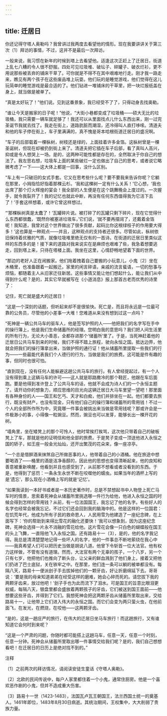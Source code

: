 ```yaml
---
---
---
```

title: 迁居日
---



你还记得守塔人奥勒吗？我曾讲过我两度去看望他的情形。现在我要讲讲关于第三次〔1〕拜访的事情，不过，这并不是最后一次拜访。

一般来说，我习惯在新年的时候到塔上去看望他。适逢这次正赶上了迁居日，街道上乱七八糟的令人很不舒服。四处可见垃圾堆、破坛子、碎罐子、破衣烂衫，更不用说那些被丢弃的铺床干草了。可你就是不得不在其中艰难地行走。刚才我一路走来，瞧见有两个孩子在这些废品堆上玩耍。他们玩的是睡觉游戏，他们觉得在这儿玩简单的睡觉游戏是最合适的了。他们钻进一堆铺床的干草里，把一块烂报纸盖在身上，就当做是被单了。

“真是太好玩了！”他们说。见到这番景象，我已经受不了了，只得动身去找奥勒。

“谁让今天是搬家的日子呢！”他说，“大街小巷都变成了垃圾桶——硕大无比的垃圾桶，我只需要一辆车就足够了！我还可以从里面找点儿什么东西出来，刚一过完圣诞节我就去找了。我走在街上，道路肮脏而潮湿，还冷得叫人直打哆嗦。清道夫和他的车子停在街上，车子里满满的，真不愧是哥本哈根街道迁居日的盛况啊。

“车子的后部载着一棵枞树，树枝还是绿的，上面挂着许多金箔。这枞树曾是一棵圣诞树，但现在却被扔到街上来了。清道夫把它插在车子后部，看了真叫人高兴，抑或是令人想哭上一场。是的，这两种可能性都是存在的，全然取决于你自己的想法了。我左思右想，垃圾车上面的某些破烂一定也做出了自己的思考，或者说它略微考虑了一下——这大体上都是一回事，没什么区别。

“车上有一只破旧的女式手套。它又在思考些什么呢？要不要我来告诉你呢？它躺在那里，小拇指恰好指着那棵云杉。‘我和这棵树一定有什么关系！’它心想，‘我也出席了那个灯火辉煌的宴会！我全部的人生便是在这个跳舞晚会上度过的。一次握手，就令我裂开了！我的记忆也就此中断，再没有任何东西值得我为它活下去了！’手套这样想着，或许它曾这样想过。

“‘那棵枞树真是太蠢了！’瓦罐碎片说。被打碎了的瓦罐只剩下碎片，现在它觉得什么东西都很蠢，‘既然你被塞进垃圾车，’它们说，‘就不要再摆阔了，还戴着金箔呢！我知道，我曾对这个世界做出了很多贡献，起码比你这根绿枝子的作用要大得多！’这也算是一种观点——并且，这种观点的支持者还很多。尽管如此，枞树依旧保持着优雅的气质，就像垃圾堆里绝无仅有的一首诗。在街道的迁居日里类似这样的东西多的是！接下来的道路对我来说实在是麻烦也艰难了些，我急着想要逃走，回到塔上来，只待在塔楼上面。我坐在这里，心情舒畅地望着下面的世界。

“那边的老好人正在闹搬家。他们拖着拽着自己要搬的小玩意儿，小鬼〔2〕坐在木桶里，也准备跟着一起搬迁。家里的闲言碎语，亲戚的流言蜚语，一切的愁事与烦恼，都随着主人从旧家迁往新居。这些事情又能让他们想起什么，能让我们从中得到什么呢？是的，其实它早就被写在《小道消息》报上那首古老而优秀的诗里了：





记住，死亡就是盛大的迁居日！





“这是一个深刻的话题，但听起来却不是很愉快。死亡是，而且将永远是一位最可靠的公务员，尽管他的小差事一大堆！您难道从来没有想到过这一点吗？

“死神是一辆公共马车的驱车人，他是签写护照的人——他把我们的名字写在手中的操行簿上，他是我们生命储蓄所的经理。您明白我的意思吗？我们把人间生活里的所有行为，无论大小善恶，全都存进那个‘储蓄所’里了。于是，当死神赶着他的迁居日公共马车到来的时候，我们不得不踏上旅程，驶向永恒之国。抵达边界，他就会把我们的操行簿拿出来，当做护照的通行证！他从储蓄所里提取一些我们的行为——一些最能代表我们个人德行的行为，当做是我们的旅费。这可能是件有趣的事，但同时也很可怕。

“直到现在，没有任何人能躲避这趟公共马车的旅行。有人曾经提起过，有一个人没有得到乘上这辆马车的许可——这人就是耶路撒冷的那个鞋匠，他跟在车后面跑。要是他得到准许登上了公共马车的话，他就不会成为诗人们的一个永恒主题了。请开动你的想象力，顺应思维的目光向这辆迁居日大马车里望一望吧！那里面有各种身份的人——国王和乞丐、天才和白痴，他们并排坐在一起。他们都要去旅行，既没有财产，也没有现金，只有他们自己的操行簿和储蓄所的零用钱！不过一个人的全部所作所为中，究竟哪一件事会被挑出来当做是零用钱呢？那或许会是一件极渺小的事，小得像一粒豌豆。然而，豌豆也可以发芽，能够长出一棵开花的树。

“墙角里，坐在矮凳上的那个可怜人，他时常挨打挨骂，这次他只带着自己的破板凳上了车，那就是他的证明信和他全部的旅费。于是凳子变成一顶送他进入永恒之国的轿子，如王座一般金光灿灿，还开出繁茂的花朵来，像一座凉亭。

“一个总是借醉酒来抹煞自己所做恶事的人，他带着自己的小酒桶。他在旅途中想要喝酒了——桶里的酒是洁净香醇的，因此他的思想也变得清晰起来，他的良知和善意被重新唤醒，他看到并且也感受到了，从前那不想看或者没看到的东西。于是，他得到了惩罚：一条永生永世不断在咬噬他的蠕虫。如果当年的酒杯上写的是‘遗忘’，那么现在小酒桶上写的就是‘记忆’。

“如果我读到一本好书或者是一本历史著作时，总是不禁想起书中人物登上死亡马车时的情景，思索着死神会从储蓄所里挑选哪一件行为给他，他进入永恒之国的时候会得到怎样的零用钱？从前，有一位法国国王，我忘记了他的名字。有些好人的名字也经常会被我忘记，不过它们还会回到我的脑海中的。他是这样的一位国君：在饥荒年代，他成为所有子民的救命恩人，人民用雪为他建造了一座纪念碑，在上面写下：‘你的帮助到来得比雪花的融化还要快！’我可以想象到，因为这座纪念碑，死神会选择一片永不消融的雪花给他。这片雪花会像一只白色的蝴蝶般在国王的头上飞舞，一直陪他飞入永恒之国。还有路易十一〔3〕，是的，他的名字我记得。我总是清清楚楚地记得一些坏人的名字，他的一件事总不断地萦绕在我心中——我真希望人们可以把历史当做是胡说八道。他曾下令斩首一位大法官。他有权力这样做，不管有没有道理。然而，大法官有两个无辜的孩子，一个八岁，另一个只有七岁，他把他们也推向了断头台，让父亲的鲜血溅到了他们身上，接着又把他们扔进了巴士底狱，关在铁牢之中。在那里，他们连一条可以躺的被单都没有。每隔八天，路易十一便派刽子手去拔掉他们的一颗牙齿，好让折磨绵延下去。哥哥说：‘要是我的母亲知道弟弟在经受这样的磨难，她会心碎而死的。请您拔下我的两颗牙齿来，放过他吧！’刽子手也为此而流下了泪水。可是国王的旨意比眼泪更权威，每隔八天，银盘里都会盛放着两颗孩子的牙齿，它们被送到国王面前——他想要这些牙齿，并得到了它们。我想死神会把这两颗牙齿从储蓄所里取出来，交给路易十一，让他带上它们进入伟大的永恒之国。而它们会变为两只萤火虫，在他前面飞，在发光，在燃烧，在咬他——这两颗牙齿。

“是的，这是一趟庄严的旅行，在伟大的迁居日坐马车旅行！而这趟旅行，又有谁知道它会何时到来呢？

“这是一个严肃的问题，你随时都可能搭上这趟马车，任意一天，任意一个时刻，任意一分钟。死神会从储蓄所里取出哪一件事情交给我们呢？是的，我们自己想想看吧！在迁居日的日历上是绝对找不到的。”

注释

〔1〕之前两次的拜访情况，请阅读安徒生童话《守塔人奥勒》。

〔2〕北欧的民间传说中，每户人家里都住着一个小鬼，通常住厨房。他是一个喜欢恶作剧的小鬼，但并不造成重大伤害。

〔3〕路易十一世（1423-1483），法国瓦卢瓦王朝国王，法兰西国土统一的奠基人。1461年即位，1483年8月30日病逝。其统治期间，王权集中，大大削弱了贵族力量。